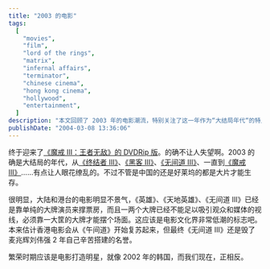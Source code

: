 ```yaml
---
title: "2003 的电影"
tags:
  [
    "movies",
    "film",
    "lord of the rings",
    "matrix",
    "infernal affairs",
    "terminator",
    "chinese cinema",
    "hong kong cinema",
    "hollywood",
    "entertainment",
  ]
description: "本文回顾了 2003 年的电影潮流，特别关注了这一年作为“大结局年代“的特点，众多系列电影如《魔戒 III》、《终结者 III》、《黑客帝国 III》和《无间道 III》都迎来了完结篇。作者观察到无论是中国还是好莱坞电影市场都呈现出“大片才能生存“的趋势。文章指出中国大陆和港台电影业明显陷入低迷，不得不依靠堆砌大牌明星来吸引观众，而非依靠优质内容，这与繁荣时期“电影打造明星“的规律相反。作者特别指出《无间道 III》辜负了前作建立的良好声誉，也暗示了香港电影业未能借《无间道》系列实现预期的复苏。"
publishDate: "2004-03-08 13:36:06"
---
```


终于迎来了[《魔戒 III：王者无敌》的 DVDRip 版](http://www.xdanger.com/index.php/Movie/TheLordOfTheRingsTheReturnOfTheKing)。的确不让人失望啊。2003 的确是大结局的年代，从[《终结者 III》](http://www.xdanger.com/index.php/Movie/Terminator3RiseOfTheMachines)、[《黑客 III》](http://www.xdanger.com/index.php/Movie/MatrixIII)、[《无间道 III》](http://www.xdanger.com/index.php/Movie/InfernalAffairsIII)、一直到[《魔戒 III》](http://www.xdanger.com/index.php/Movie/TheLordOfTheRingsTheReturnOfTheKing)……有点让人眼花缭乱的。不过不管是中国的还是好莱坞的都是大片才能生存。

很明显，大陆和港台的电影明显不景气，《英雄》、《天地英雄》、《无间道 III》已经是靠单纯的大牌演员来撑票房，而且一两个大牌已经不能足以吸引观众和媒体的视线，必须靠一大筐的大牌才能摆个场面。这应该是电影文化界非常低潮的标志吧。本来估计香港电影会从《午间道》开始复苏起来，但最终《无间道 III》还是毁了麦兆辉刘伟强 2 年自己辛苦搭建的名誉。

繁荣时期应该是电影打造明星，就像 2002 年的韩国，而我们现在，正相反。
